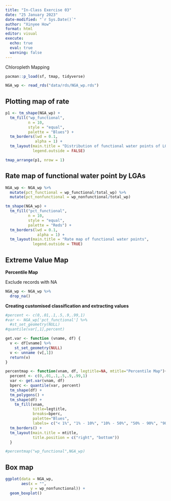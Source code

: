 ```yaml
---
title: "In-Class Exercise 03"
date: "25 January 2023"
date-modified: "`r Sys.Date()`"
author: "Xinyee How"
format: html
editor: visual
execute: 
  echo: true
  eval: true
  warning: false
---
```


Chloropleth Mapping

```r
pacman::p_load(sf, tmap, tidyverse)
```

```r
NGA_wp <- read_rds("data/rds/NGA_wp.rds")
```

## Plotting map of rate

```r
p1 <- tm_shape(NGA_wp) + 
  tm_fill("wp_functional",
          n = 10,
          style = "equal",
          palette = "Blues") +
  tm_borders(lwd = 0.1,
             alpha = 1) +
  tm_layout(main.title = "Distribution of functional water points of LGAs",
            legend.outside = FALSE)
```

```r
tmap_arrange(p1, nrow = 1)
```

## Rate map of functional water point by LGAs

```r
NGA_wp <- NGA_wp %>%
  mutate(pct_functional = wp_functional/total_wp) %>%
  mutate(pct_nonfunctional = wp_nonfunctional/total_wp)
```

```r
tm_shape(NGA_wp) + 
  tm_fill("pct_functional",
          n = 10,
          style = "equal",
          palette = "Reds") +
  tm_borders(lwd = 0.1,
              alpha = 1) +
  tm_layout(main.title = "Rate map of functional water points",
            legend.outside = TRUE)
```

## Extreme Value Map

**Percentile Map**

Exclude records with NA

```r
NGA_wp <- NGA_wp %>%
  drop_na()
```

**Creating customised classification and extracting values**

```r
#percent <- c(0,.01,.1,.5,.9,.99,1)
#var <- NGA_wp['pct_functional'] %>%
  #st_set_geometry(NULL)
#quantile(var[,1],percent)
```

```r
get.var <- function (vname, df) { 
  v <- df[vname] %>%
    st_set_geometry(NULL)
  v <- unname (v[,1])
  return(v)
}
```

```r
percentmap <- function(vnam, df, legtitle=NA, mtitle="Percentile Map"){
  percent <- c(0,.01,.1,.5,.9,.99,1) 
  var <- get.var(vnam, df) 
  bperc <- quantile(var, percent) 
  tm_shape(df) + 
  tm_polygons() + 
  tm_shape(df) + 
    tm_fill(vnam,
            title=legtitle, 
            breaks=bperc, 
            palette="Blues",
            labels= c("< 1%", "1% - 10%", "10% - 50%", "50% - 90%", "90%", "90% - 99%", "> 99%"))
  tm_borders() +
  tm_layout(main.title = mtitle,
            title.position = c("right", "bottom"))
  }
```

```r
#percentmap("wp_functional",NGA_wp)
```

## Box map

```r
ggplot(data = NGA_wp,
       aes(x = "",
           y = wp_nonfunctional)) +
  geom_boxplot()
```
